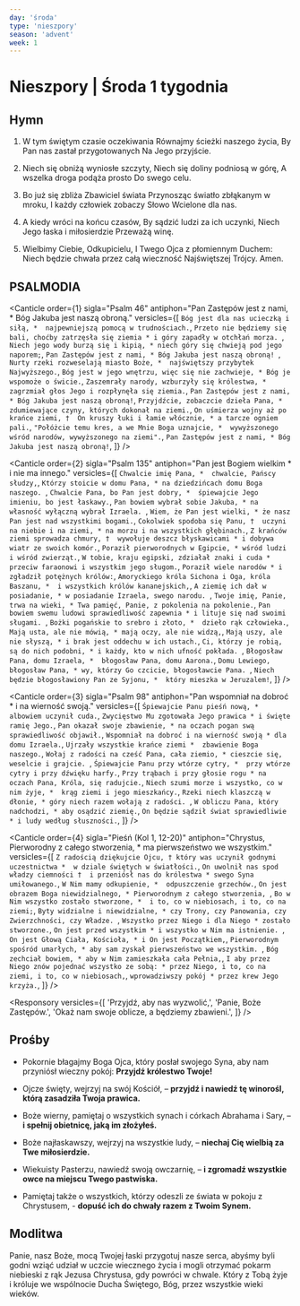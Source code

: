 ```yaml
---
day: 'środa'
type: 'nieszpory'
season: 'advent'
week: 1
---
```


# Nieszpory | Środa 1 tygodnia

<OpeningVersicle />

## Hymn

1. W tym świętym czasie oczekiwania
   Równajmy ścieżki naszego życia,
   By Pan nas zastał przygotowanych
   Na Jego przyjście.

2. Niech się obniżą wyniosłe szczyty,
   Niech się doliny podniosą w górę,
   A wszelka droga podąża prosto
   Do swego celu.

3. Bo już się zbliża Zbawiciel świata
   Przynosząc światło zbłąkanym w mroku,
   I każdy człowiek zobaczy Słowo
   Wcielone dla nas.

4. A kiedy wróci na końcu czasów,
   By sądzić ludzi za ich uczynki,
   Niech Jego łaska i miłosierdzie
   Przeważą winę.

5. Wielbimy Ciebie, Odkupicielu,
   I Twego Ojca z płomiennym Duchem:
   Niech będzie chwała przez całą wieczność
   Najświętszej Trójcy. Amen.

## PSALMODIA

<Canticle
  order={1}
  sigla="Psalm 46"
  antiphon="Pan Zastępów jest z nami, * Bóg Jakuba jest naszą obroną."
  versicles={[
    `Bóg jest dla nas ucieczką i siłą, * 
najpewniejszą pomocą w trudnościach.`,
    `Przeto nie będziemy się bali, choćby zatrzęsła się ziemia *
i góry zapadły w otchłań morza. `,
    `Niech jego wody burzą się i kipią, *
niech góry się chwieją pod jego naporem;`,
    `Pan Zastępów jest z nami, *
Bóg Jakuba jest naszą obroną! `,
    `Nurty rzeki rozweselają miasto Boże, * 
najświętszy przybytek Najwyższego.`,
    `Bóg jest w jego wnętrzu, więc się nie zachwieje, *
Bóg je wspomoże o świcie.`,
    `Zaszemrały narody, wzburzyły się królestwa, * 
zagrzmiał głos Jego i rozpłynęła się ziemia.`,
    `Pan Zastępów jest z nami, *
Bóg Jakuba jest naszą obroną!`,
    `Przyjdźcie, zobaczcie dzieła Pana, * 
zdumiewające czyny, których dokonał na ziemi.`,
    `On uśmierza wojny aż po krańce ziemi, † 
On kruszy łuki i łamie włócznie, *
a tarcze ogniem pali.`,
    `"Połóżcie temu kres, a we Mnie Boga uznajcie, * 
wywyższonego wśród narodów, wywyższonego na ziemi".`,
    `Pan Zastępów jest z nami, *
Bóg Jakuba jest naszą obroną!`,
  ]}
/>

<Canticle
  order={2}
  sigla="Psalm 135"
  antiphon="Pan jest Bogiem wielkim * i nie ma innego."
  versicles={[
    `Chwalcie imię Pana, * 
chwalcie, Pańscy słudzy,`,
    `Którzy stoicie w domu Pana, *
na dziedzińcach domu Boga naszego. `,
    `Chwalcie Pana, bo Pan jest dobry, * 
śpiewajcie Jego imieniu, bo jest łaskawy.`,
    `Pan bowiem wybrał sobie Jakuba, *
na własność wyłączną wybrał Izraela. `,
    `Wiem, że Pan jest wielki, *
że nasz Pan jest nad wszystkimi bogami.`,
    `Cokolwiek spodoba się Panu, † 
uczyni na niebie i na ziemi, *
na morzu i na wszystkich głębinach.`,
    `Z krańców ziemi sprowadza chmury, † 
wywołuje deszcz błyskawicami *
i dobywa wiatr ze swoich komór.`,
    `Poraził pierworodnych w Egipcie, *
wśród ludzi i wśród zwierząt.`,
    `W tobie, kraju egipski, zdziałał znaki i cuda * 
przeciw faraonowi i wszystkim jego sługom.`,
    `Poraził wiele narodów *
i zgładził potężnych królów:`,
    `Amoryckiego króla Sichona i Oga, króla Baszanu, * 
i wszystkich królów kananejskich,`,
    `A ziemię ich dał w posiadanie, *
w posiadanie Izraela, swego narodu. `,
    `Twoje imię, Panie, trwa na wieki, *
Twa pamięć, Panie, z pokolenia na pokolenie.`,
    `Pan bowiem swemu ludowi sprawiedliwość zapewnia *
i lituje się nad swoimi sługami. `,
    `Bożki pogańskie to srebro i złoto, * 
dzieło rąk człowieka.`,
    `Mają usta, ale nie mówią, *
mają oczy, ale nie widzą,`,
    `Mają uszy, ale nie słyszą, *
i brak jest oddechu w ich ustach.`,
    `Ci, którzy je robią, są do nich podobni, *
i każdy, kto w nich ufność pokłada. `,
    `Błogosław Pana, domu Izraela, * 
błogosław Pana, domu Aarona.`,
    `Domu Lewiego, błogosław Pana, *
wy, którzy Go czcicie, błogosławcie Pana. `,
    `Niech będzie błogosławiony Pan ze Syjonu, * 
który mieszka w Jeruzalem!`,
  ]}
/>

<Canticle
  order={3}
  sigla="Psalm 98"
  antiphon="Pan wspomniał na dobroć * i na wierność swoją."
  versicles={[
    `Śpiewajcie Panu pieśń nową, * 
albowiem uczynił cuda.`,
    `Zwycięstwo Mu zgotowała Jego prawica *
i święte ramię Jego.`,
    `Pan okazał swoje zbawienie, *
na oczach pogan swą sprawiedliwość objawił.`,
    `Wspomniał na dobroć i na wierność swoją *
dla domu Izraela.`,
    `Ujrzały wszystkie krańce ziemi * 
zbawienie Boga naszego.`,
    `Wołaj z radości na cześć Pana, cała ziemio, *
cieszcie się, weselcie i grajcie. `,
    `Śpiewajcie Panu przy wtórze cytry, * 
przy wtórze cytry i przy dźwięku harfy.`,
    `Przy trąbach i przy głosie rogu *
na oczach Pana, Króla, się radujcie.`,
    `Niech szumi morze i wszystko, co w nim żyje, * 
krąg ziemi i jego mieszkańcy.`,
    `Rzeki niech klaszczą w dłonie, *
góry niech razem wołają z radości. `,
    `W obliczu Pana, który nadchodzi, *
aby osądzić ziemię.`,
    `On będzie sądził świat sprawiedliwie *
i ludy według słuszności.`,
  ]}
/>

<Canticle
  order={4}
  sigla="Pieśń (Kol 1, 12-20)"
  antiphon="Chrystus, Pierworodny z całego stworzenia, * ma pierwszeństwo we wszystkim."
  versicles={[
    `Z radością dziękujcie Ojcu, †
który was uczynił godnymi uczestnictwa * 
w dziale świętych w światłości.`,
    `On uwolnił nas spod władzy ciemności † 
i przeniósł nas do królestwa *
swego Syna umiłowanego.`,
    `W Nim mamy odkupienie, * 
odpuszczenie grzechów.`,
    `On jest obrazem Boga niewidzialnego, *
Pierworodnym z całego stworzenia, `,
    `Bo w Nim wszystko zostało stworzone, * 
i to, co w niebiosach, i to, co na ziemi;`,
    `Byty widzialne i niewidzialne, *
czy Trony, czy Panowania, czy Zwierzchności, czy Władze. `,
    `Wszystko przez Niego i dla Niego *
zostało stworzone.`,
    `On jest przed wszystkim *
i wszystko w Nim ma istnienie. `,
    `On jest Głową Ciała, Kościoła, *
i On jest Początkiem,`,
    `Pierworodnym spośród umarłych, *
aby sam zyskał pierwszeństwo we wszystkim. `,
    `Bóg zechciał bowiem, *
aby w Nim zamieszkała cała Pełnia,`,
    `I aby przez Niego znów pojednać wszystko ze sobą: *
przez Niego, i to, co na ziemi, i to, co w niebiosach,`,
    `wprowadziwszy pokój *
przez krew Jego krzyża.`,
  ]}
/>

<Passage
  sigla="1 Kor 4, 5"
  passage="Nie sądźcie przedwcześnie, dopóki nie przyjdzie Pan, który rozjaśni to, co w ciem­nościach ukryte, i ujawni zamiary serc. Wtedy każdy otrzyma pochwałę od Boga."
/>

<Responsory
  versicles={[
    'Przyjdź, aby nas wyzwolić,',
    'Panie, Boże Zastępów.',
    'Okaż nam swoje oblicze, a będziemy zbawieni.',
  ]}
/>

<Magnificat antiphon="Nie lękaj się, ludu Boży, * oto Pan twój przychodzi do ciebie, / alleluja." />

## Prośby

- Pokornie błagajmy Boga Ojca, który posłał swojego Syna, aby nam przyniósł wieczny pokój: **Przyjdź królestwo Twoje!**

- Ojcze święty, wejrzyj na swój Kościół, – **przyjdź i nawiedź tę winorośl, którą zasadziła Twoja prawica.**

- Boże wierny, pamiętaj o wszystkich synach i córkach Abrahama i Sary, – **i spełnij obietnicę, jaką im złożyłeś.**

- Boże najłaskawszy, wejrzyj na wszystkie ludy, – **niechaj Cię wielbią za Twe miłosierdzie.**

- Wiekuisty Pasterzu, nawiedź swoją owczarnię, – **i zgromadź wszystkie owce na miejscu Twego pastwiska.**

- Pamiętaj także o wszystkich, którzy odeszli ze świata w pokoju z Chrystusem, - **dopuść ich do chwały razem z Twoim Synem.**

<CustomIntercessions />

<KyrieEleison />

<LordsPrayer />

## Modlitwa

Panie, nasz Boże, mocą Twojej łaski przygotuj nasze serca, abyśmy byli godni wziąć udział w uczcie wiecznego życia i mogli otrzymać pokarm niebieski z rąk Jezusa Chrystusa, gdy powróci w chwale. Który z Tobą żyje i króluje we wspólnocie Ducha Świętego, Bóg, przez wszystkie wieki wieków.

<Amen />

<BlessingAndConcludingVersicle  />

<SalveRegina />
